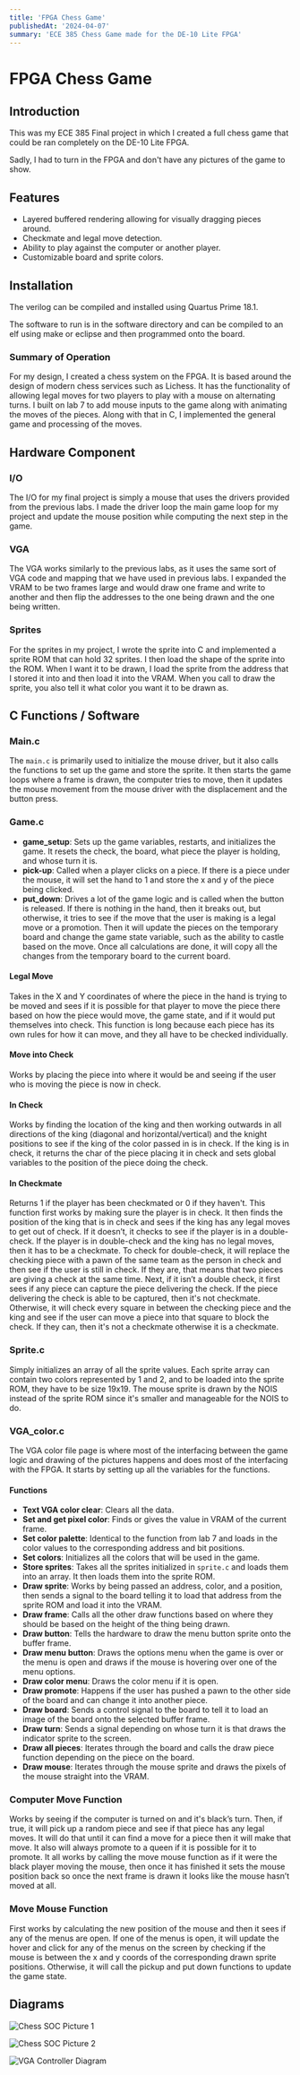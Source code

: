 ```yaml
---
title: 'FPGA Chess Game'
publishedAt: '2024-04-07'
summary: 'ECE 385 Chess Game made for the DE-10 Lite FPGA'
---
```


# FPGA Chess Game

## Introduction

This was my ECE 385 Final project in which I created a full chess game that could be ran completely on the DE-10 Lite FPGA.

Sadly, I had to turn in the FPGA and don't have any pictures of the game to show.

## Features

- Layered buffered rendering allowing for visually dragging pieces around.
- Checkmate and legal move detection.
- Ability to play against the computer or another player.
- Customizable board and sprite colors.

## Installation

The verilog can be compiled and installed using Quartus Prime 18.1.

The software to run is in the software directory and can be compiled to an elf using make or eclipse and then programmed onto the board.

### Summary of Operation

For my design, I created a chess system on the FPGA. It is based around the design of modern chess services such as Lichess. It has the functionality of allowing legal moves for two players to play with a mouse on alternating turns. I built on lab 7 to add mouse inputs to the game along with animating the moves of the pieces. Along with that in C, I implemented the general game and processing of the moves.

## Hardware Component

### I/O
The I/O for my final project is simply a mouse that uses the drivers provided from the previous labs. I made the driver loop the main game loop for my project and update the mouse position while computing the next step in the game.

### VGA
The VGA works similarly to the previous labs, as it uses the same sort of VGA code and mapping that we have used in previous labs. I expanded the VRAM to be two frames large and would draw one frame and write to another and then flip the addresses to the one being drawn and the one being written.

### Sprites
For the sprites in my project, I wrote the sprite into C and implemented a sprite ROM that can hold 32 sprites. I then load the shape of the sprite into the ROM. When I want it to be drawn, I load the sprite from the address that I stored it into and then load it into the VRAM. When you call to draw the sprite, you also tell it what color you want it to be drawn as.

## C Functions / Software

### Main.c
The `main.c` is primarily used to initialize the mouse driver, but it also calls the functions to set up the game and store the sprite. It then starts the game loops where a frame is drawn, the computer tries to move, then it updates the mouse movement from the mouse driver with the displacement and the button press.

### Game.c
- **game_setup**: Sets up the game variables, restarts, and initializes the game. It resets the check, the board, what piece the player is holding, and whose turn it is.
- **pick-up**: Called when a player clicks on a piece. If there is a piece under the mouse, it will set the hand to 1 and store the x and y of the piece being clicked.
- **put_down**: Drives a lot of the game logic and is called when the button is released. If there is nothing in the hand, then it breaks out, but otherwise, it tries to see if the move that the user is making is a legal move or a promotion. Then it will update the pieces on the temporary board and change the game state variable, such as the ability to castle based on the move. Once all calculations are done, it will copy all the changes from the temporary board to the current board.

#### Legal Move
Takes in the X and Y coordinates of where the piece in the hand is trying to be moved and sees if it is possible for that player to move the piece there based on how the piece would move, the game state, and if it would put themselves into check. This function is long because each piece has its own rules for how it can move, and they all have to be checked individually.

#### Move into Check
Works by placing the piece into where it would be and seeing if the user who is moving the piece is now in check.

#### In Check
Works by finding the location of the king and then working outwards in all directions of the king (diagonal and horizontal/vertical) and the knight positions to see if the king of the color passed in is in check. If the king is in check, it returns the char of the piece placing it in check and sets global variables to the position of the piece doing the check.

#### In Checkmate
Returns 1 if the player has been checkmated or 0 if they haven't. This function first works by making sure the player is in check. It then finds the position of the king that is in check and sees if the king has any legal moves to get out of check. If it doesn’t, it checks to see if the player is in a double-check. If the player is in double-check and the king has no legal moves, then it has to be a checkmate. To check for double-check, it will replace the checking piece with a pawn of the same team as the person in check and then see if the user is still in check. If they are, that means that two pieces are giving a check at the same time. Next, if it isn’t a double check, it first sees if any piece can capture the piece delivering the check. If the piece delivering the check is able to be captured, then it's not checkmate. Otherwise, it will check every square in between the checking piece and the king and see if the user can move a piece into that square to block the check. If they can, then it's not a checkmate otherwise it is a checkmate.

### Sprite.c
Simply initializes an array of all the sprite values. Each sprite array can contain two colors represented by 1 and 2, and to be loaded into the sprite ROM, they have to be size 19x19. The mouse sprite is drawn by the NOIS instead of the sprite ROM since it's smaller and manageable for the NOIS to do.

### VGA_color.c
The VGA color file page is where most of the interfacing between the game logic and drawing of the pictures happens and does most of the interfacing with the FPGA. It starts by setting up all the variables for the functions.

#### Functions
- **Text VGA color clear**: Clears all the data.
- **Set and get pixel color**: Finds or gives the value in VRAM of the current frame.
- **Set color palette**: Identical to the function from lab 7 and loads in the color values to the corresponding address and bit positions.
- **Set colors**: Initializes all the colors that will be used in the game.
- **Store sprites**: Takes all the sprites initialized in `sprite.c` and loads them into an array. It then loads them into the sprite ROM.
- **Draw sprite**: Works by being passed an address, color, and a position, then sends a signal to the board telling it to load that address from the sprite ROM and load it into the VRAM.
- **Draw frame**: Calls all the other draw functions based on where they should be based on the height of the thing being drawn.
- **Draw button**: Tells the hardware to draw the menu button sprite onto the buffer frame.
- **Draw menu button**: Draws the options menu when the game is over or the menu is open and draws if the mouse is hovering over one of the menu options.
- **Draw color menu**: Draws the color menu if it is open.
- **Draw promote**: Happens if the user has pushed a pawn to the other side of the board and can change it into another piece.
- **Draw board**: Sends a control signal to the board to tell it to load an image of the board onto the selected buffer frame.
- **Draw turn**: Sends a signal depending on whose turn it is that draws the indicator sprite to the screen.
- **Draw all pieces**: Iterates through the board and calls the draw piece function depending on the piece on the board.
- **Draw mouse**: Iterates through the mouse sprite and draws the pixels of the mouse straight into the VRAM.

### Computer Move Function
Works by seeing if the computer is turned on and it's black’s turn. Then, if true, it will pick up a random piece and see if that piece has any legal moves. It will do that until it can find a move for a piece then it will make that move. It also will always promote to a queen if it is possible for it to promote. It all works by calling the move mouse function as if it were the black player moving the mouse, then once it has finished it sets the mouse position back so once the next frame is drawn it looks like the mouse hasn’t moved at all.

### Move Mouse Function
First works by calculating the new position of the mouse and then it sees if any of the menus are open. If one of the menus is open, it will update the hover and click for any of the menus on the screen by checking if the mouse is between the x and y coords of the corresponding drawn sprite positions. Otherwise, it will call the pickup and put down functions to update the game state.

## Diagrams

![Chess SOC Picture 1](Chess_soc_picture_1.png)

![Chess SOC Picture 2](Chess_soc_picture_2.png)

![VGA Controller Diagram](VGA_Controller_Diagram.png)

